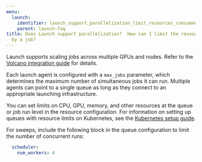 ```yaml
---
menu:
  launch:
    identifier: launch_support_parallelization_limit_resources_consumed_job
    parent: launch-faq
title: Does Launch support parallelization?  How can I limit the resources consumed
  by a job?
---
```


Launch supports scaling jobs across multiple GPUs and nodes. Refer to the [Volcano integration guide](/launch/integration-guides/volcano) for details.

Each launch agent is configured with a `max_jobs` parameter, which determines the maximum number of simultaneous jobs it can run. Multiple agents can point to a single queue as long as they connect to an appropriate launching infrastructure.

You can set limits on CPU, GPU, memory, and other resources at the queue or job run level in the resource configuration. For information on setting up queues with resource limits on Kubernetes, see the [Kubernetes setup guide](/launch/set-up-launch/setup-launch-kubernetes).

For sweeps, include the following block in the queue configuration to limit the number of concurrent runs:

```yaml title="queue config"
  scheduler:
    num_workers: 4
```